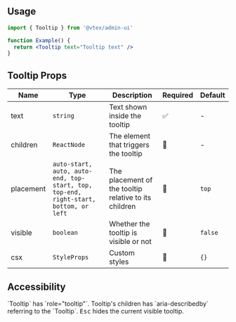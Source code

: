 
<Section>

## Usage

```jsx isStatic
import { Tooltip } from '@vtex/admin-ui'

function Example() {
  return <Tooltip text="Tooltip text" />
}
```

</Section>

<Section>

## Tooltip Props

| Name      | Type                                                                                | Description                                           | Required | Default |
| --------- | ----------------------------------------------------------------------------------- | ----------------------------------------------------- | -------- | ------- |
| text      | `string`                                                                            | Text shown inside the tooltip                         | ✅       | -       |
| children  | `ReactNode`                                                                         | The element that triggers the tooltip                 | 🚫       | -       |
| placement | `auto-start, auto, auto-end, top-start, top, top-end, right-start, bottom, or left` | The placement of the tooltip relative to its children | 🚫       | `top`   |
| visible   | `boolean`                                                                           | Whether the tooltip is visible or not                 | 🚫       | `false` |
| csx       | `StyleProps`                                                                        | Custom styles                                         | 🚫       | `{}`    |

</Section>

<Section direction="row">

## Accessibility

<OrderedList>
  <OrderedListItem>`Tooltip` has `role="tooltip"`.</OrderedListItem>
  <OrderedListItem>
    Tooltip's children has `aria-describedby` referring to the `Tooltip`.
  </OrderedListItem>
  <OrderedListItem>
    <kbd>Esc</kbd> hides the current visible tooltip.
  </OrderedListItem>
</OrderedList>

</Section>
